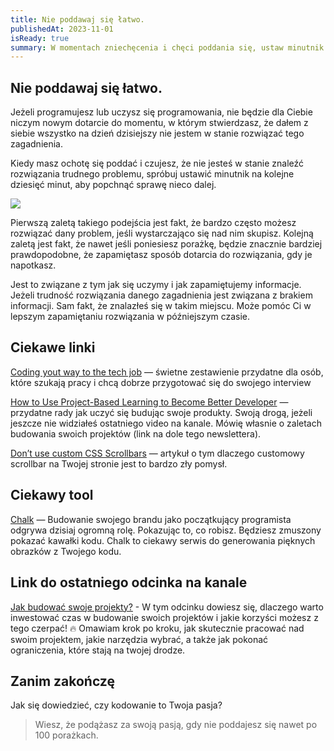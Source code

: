 ```yaml
---
title: Nie poddawaj się łatwo.
publishedAt: 2023-11-01
isReady: true
summary: W momentach zniechęcenia i chęci poddania się, ustaw minutnik na dodatkowe 10 minut pracy, chcesz wiedzieć dlaczego?
---
```


## Nie poddawaj się łatwo.

Jeżeli programujesz lub uczysz się programowania, nie będzie dla Ciebie niczym nowym dotarcie do momentu, w którym stwierdzasz, że dałem z siebie wszystko na dzień dzisiejszy nie jestem w stanie rozwiązać tego zagadnienia.

Kiedy masz ochotę się poddać i czujesz, że nie jesteś w stanie znaleźć rozwiązania trudnego problemu, spróbuj ustawić minutnik na kolejne dziesięć minut, aby popchnąć sprawę nieco dalej.

![](https://dsc.cloud/88160a/image3.webp)

Pierwszą zaletą takiego podejścia jest fakt, że bardzo często możesz rozwiązać dany problem, jeśli wystarczająco się nad nim skupisz. Kolejną zaletą jest fakt, że nawet jeśli poniesiesz porażkę, będzie znacznie bardziej prawdopodobne, że zapamiętasz sposób dotarcia do rozwiązania, gdy je napotkasz.

Jest to związane z tym jak się uczymy i jak zapamiętujemy informacje. Jeżeli trudność rozwiązania danego zagadnienia jest związana z brakiem informacji. Sam fakt, że znalazłeś się w takim miejscu. Może pomóc Ci w lepszym zapamiętaniu rozwiązania w późniejszym czasie.

## Ciekawe linki

[Coding yout way to the tech job](https://egghead.io/guides/coding-your-way-to-the-job) — świetne zestawienie przydatne dla osób, które szukają pracy i chcą dobrze przygotować się do swojego interview

[How to Use Project-Based Learning to Become Better Developer](https://www.freecodecamp.org/news/project-based-learning/) — przydatne rady jak uczyć się budując swoje produkty. Swoją drogą, jeżeli jeszcze nie widziałeś ostatniego video na kanale. Mówię własnie o zaletach budowania swoich projektów (link na dole tego newslettera).

[Don’t use custom CSS Scrollbars](https://ericwbailey.website/published/dont-use-custom-css-scrollbars/) — artykuł o tym dlaczego customowy scrollbar na Twojej stronie jest to bardzo zły pomysł.

## Ciekawy tool

[Chalk](https://chalk.ist/) — Budowanie swojego brandu jako początkujący programista odgrywa dzisiaj ogromną rolę. Pokazując to, co robisz. Będziesz zmuszony pokazać kawałki kodu. Chalk to ciekawy serwis do generowania pięknych obrazków z Twojego kodu.

## Link do ostatniego odcinka na kanale

[Jak budować swoje projekty?](https://youtu.be/DKDvCjoWkq8?si=-Dd9TVlv17Q-X1lJ) - W tym odcinku dowiesz się, dlaczego warto inwestować czas w budowanie swoich projektów i jakie korzyści możesz z tego czerpać! 🔥 Omawiam krok po kroku, jak skutecznie pracować nad swoim projektem, jakie narzędzia wybrać, a także jak pokonać ograniczenia, które stają na twojej drodze.

## Zanim zakończę

Jak się dowiedzieć, czy kodowanie to Twoja pasja?

> Wiesz, że podążasz za swoją pasją, gdy nie poddajesz się nawet po 100 porażkach.
